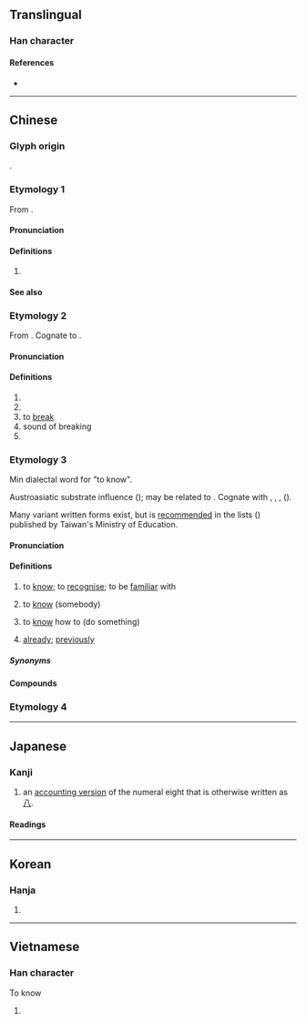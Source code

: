 {{character info}}
==Translingual==

===Han character===
{{Han char|rn=64|rad=手|as=07|sn=10|four=52000|canj=QRSN|ids=⿰扌别,⿰扌別}}

====References====
* {{Han ref|kx=0433.180|dkj=12141|dj=0783.010|hdz=31883.050|uh=634C|ud=25420|bh=AEC3|bd=44739}}

----

==Chinese==

===Glyph origin===
{{Han etym}}
{{Han compound|手|alt1=扌|別|t1=hand|ls=psc|c1=s|c2=p}}.

===Etymology 1===
{{zh-forms}}
From {{inh|zh|sit-pro|*b-r-gjat ~ b-g-rjat|*b-r-gjat|eight}}.
[[File:Tickets of Jiading Bus.jpg|thumb|{{lang|zh|'''捌'''元}}]]

====Pronunciation====
{{zh-pron
|m=bā
|c=baat3
|mn=qz,tp,xm:poeh/kh,zz:peh
|mc=1
|cat=num
}}

====Definitions====
{{zh-hanzi}}

# {{lb|zh|financial}} {{zh-alt-form|八|[[eight]]}}

====See also====
{{Chinese-numbers}}

===Etymology 2===
From {{inh|zh|sit-pro|*brat ~ prat|*brat|cut apart, cut open}}. Cognate to {{zh-m|*別}}.

====Pronunciation====
{{zh-pron
|m=bā
|c=baat3
|mc=y
|oc=y
|cat=v,n,pn
}}

====Definitions====
{{zh-hanzi}}

# {{zh-alt-form|朳|toothless rake}}
# {{zh-alt-form|扒|to break open, split open}}
# to [[break]]
# sound of breaking
# {{surname|zh}}

===Etymology 3===
{{zh-forms|alt=別,八,仈,白,𧧸,識-"to know",曾-"already"}}
Min dialectal word for "to know".

Austroasiatic substrate influence ({{zh-ref|Norman and Mei, 1976}}); may be related to {{zh-m|*別|to split; to differentiate}}. Cognate with {{cog|vi|biết||to know}}, {{cog|mtq|mắt||to know}}, {{cog|mkh-ban-pro|*băt||to remember, to know}}, {{cog|hmx-pro|*pei||to know}} ({{cog|mww|paub||to know, to understand}}).

Many variant written forms exist, but {{lang|zh|捌}} is [http://twblg.dict.edu.tw/holodict_new/iongji/pdf/annesia294pdf.pdf recommended] in the ''{{w|Taiwanese Southern Min Recommended Characters}}'' lists ({{lw|zh|pref=《|臺灣閩南語推薦用字|suf=》}}) published by Taiwan's Ministry of Education.

====Pronunciation====
{{zh-pron
|md=báik
|mn=xm,qz,zz,tp,lk,sx,km,mg,hc,ph,sg:pat/xm,zz,kh,tn,yl,tc:bat
|mn_note=Zhangzhou: pat - only “to know”
|mn-t=bag4
|cat=v,adv
}}

====Definitions====
{{zh-hanzi}}

# {{lb|zh|Min}} to [[know]]; to [[recognise]]; to be [[familiar]] with
#: {{zh-x|捌字|to '''know''' how to read|tr=báik-cê|MD}}
#: {{zh-x|𣍐 捌 字|do not '''know''' how to read|tr=mâ̤-báik-cê|MD|audio=Cdo-fzho,_儥仈字.ogg}}
# {{lb|zh|Min}} to [[know]] (somebody)
#: {{zh-x|伓捌|to not '''know''' (someone)|tr=n̂g-báik|MD}}
# {{lb|zh|Hainanese}} to [[know]] how to (do something)
# {{lb|zh|Min Dong|Hokkien}} [[already]]; [[previously]]
#: {{zh-x|捌曾|''a term denoting past tense''|tr=báik-cèng|MD}}
#: {{zh-x|捌{bat} 做 %過{kòe}|to have done something '''already'''|MN}}
{{attn|zh|check labels}}

=====Synonyms=====
{{zh-dial|知道}}
{{zh-dial|認識}}
{{zh-dial|會}}

====Compounds====
{{zh-der|捌字|捌貨|捌想|毋捌|相捌|捌傳|捌勢|捌事|𣍐捌}}

===Etymology 4===
{{zh-see|㧙|v}}

{{zh-cat|Eight}}

----

==Japanese==

===Kanji===
{{ja-kanji|grade=|rs=手07}}

# an [[:w:Japanese numerals#Formal numbers|accounting version]] of the numeral eight that is otherwise written as [[八]].

====Readings====
{{ja-readings
|on=はつ, はち, べつ
|kun=さば-く, さば-ける, は-ける, は-かす
}}

----

==Korean==

===Hanja===
{{ko-hanja|hangeul=팔|eumhun=|rv=pal|mr=p'al|y=phal}}

# {{rfdef|ko|sort=手07}}

----

==Vietnamese==

===Han character===
{{vi-readings|reading=bịt, bát, bít, xốc, bắt, biết|rs=手07}}
To know
# {{rfdef|vi|sort=手07}}